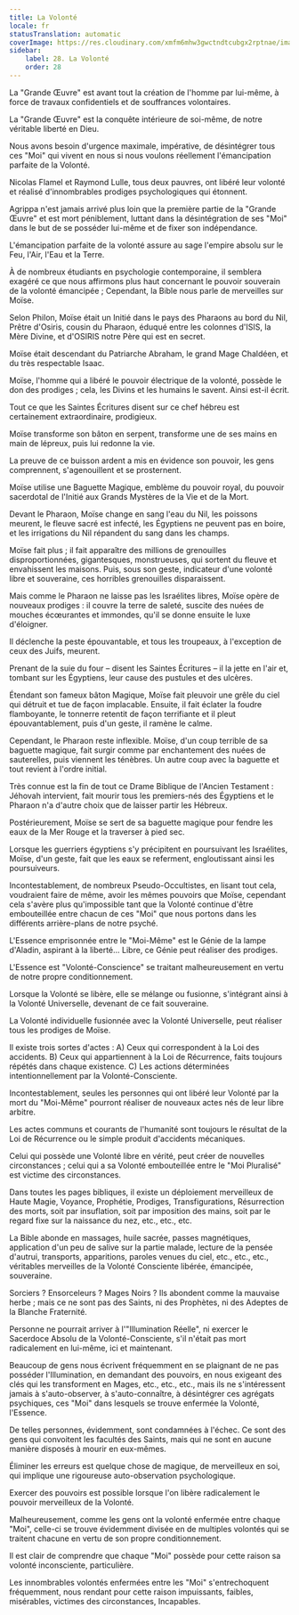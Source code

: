 ```yaml
---
title: La Volonté
locale: fr
statusTranslation: automatic
coverImage: https://res.cloudinary.com/xmfm6mhw3gwctndtcubgx2rptnae/image/upload/v1740468922/small_cover_tratado_de_psicologia_revolucionaria_a4c0dca4e0.webp
sidebar:
    label: 28. La Volonté
    order: 28
---
```

La "Grande Œuvre" est avant tout la création de l'homme par lui-même, à force de travaux confidentiels et de souffrances volontaires.

La "Grande Œuvre" est la conquête intérieure de soi-même, de notre véritable liberté en Dieu.

Nous avons besoin d'urgence maximale, impérative, de désintégrer tous ces "Moi" qui vivent en nous si nous voulons réellement l'émancipation parfaite de la Volonté.

Nicolas Flamel et Raymond Lulle, tous deux pauvres, ont libéré leur volonté et réalisé d'innombrables prodiges psychologiques qui étonnent.

Agrippa n'est jamais arrivé plus loin que la première partie de la "Grande Œuvre" et est mort péniblement, luttant dans la désintégration de ses "Moi" dans le but de se posséder lui-même et de fixer son indépendance.

L'émancipation parfaite de la volonté assure au sage l'empire absolu sur le Feu, l'Air, l'Eau et la Terre.

À de nombreux étudiants en psychologie contemporaine, il semblera exagéré ce que nous affirmons plus haut concernant le pouvoir souverain de la volonté émancipée ; Cependant, la Bible nous parle de merveilles sur Moïse.

Selon Philon, Moïse était un Initié dans le pays des Pharaons au bord du Nil, Prêtre d'Osiris, cousin du Pharaon, éduqué entre les colonnes d'ISIS, la Mère Divine, et d'OSIRIS notre Père qui est en secret.

Moïse était descendant du Patriarche Abraham, le grand Mage Chaldéen, et du très respectable Isaac.

Moïse, l'homme qui a libéré le pouvoir électrique de la volonté, possède le don des prodiges ; cela, les Divins et les humains le savent. Ainsi est-il écrit.

Tout ce que les Saintes Écritures disent sur ce chef hébreu est certainement extraordinaire, prodigieux.

Moïse transforme son bâton en serpent, transforme une de ses mains en main de lépreux, puis lui redonne la vie.

La preuve de ce buisson ardent a mis en évidence son pouvoir, les gens comprennent, s'agenouillent et se prosternent.

Moïse utilise une Baguette Magique, emblème du pouvoir royal, du pouvoir sacerdotal de l'Initié aux Grands Mystères de la Vie et de la Mort.

Devant le Pharaon, Moïse change en sang l'eau du Nil, les poissons meurent, le fleuve sacré est infecté, les Égyptiens ne peuvent pas en boire, et les irrigations du Nil répandent du sang dans les champs.

Moïse fait plus ; il fait apparaître des millions de grenouilles disproportionnées, gigantesques, monstrueuses, qui sortent du fleuve et envahissent les maisons. Puis, sous son geste, indicateur d'une volonté libre et souveraine, ces horribles grenouilles disparaissent.

Mais comme le Pharaon ne laisse pas les Israélites libres, Moïse opère de nouveaux prodiges : il couvre la terre de saleté, suscite des nuées de mouches écœurantes et immondes, qu'il se donne ensuite le luxe d'éloigner.

Il déclenche la peste épouvantable, et tous les troupeaux, à l'exception de ceux des Juifs, meurent.

Prenant de la suie du four – disent les Saintes Écritures – il la jette en l'air et, tombant sur les Égyptiens, leur cause des pustules et des ulcères.

Étendant son fameux bâton Magique, Moïse fait pleuvoir une grêle du ciel qui détruit et tue de façon implacable. Ensuite, il fait éclater la foudre flamboyante, le tonnerre retentit de façon terrifiante et il pleut épouvantablement, puis d'un geste, il ramène le calme.

Cependant, le Pharaon reste inflexible. Moïse, d'un coup terrible de sa baguette magique, fait surgir comme par enchantement des nuées de sauterelles, puis viennent les ténèbres. Un autre coup avec la baguette et tout revient à l'ordre initial.

Très connue est la fin de tout ce Drame Biblique de l'Ancien Testament : Jéhovah intervient, fait mourir tous les premiers-nés des Égyptiens et le Pharaon n'a d'autre choix que de laisser partir les Hébreux.

Postérieurement, Moïse se sert de sa baguette magique pour fendre les eaux de la Mer Rouge et la traverser à pied sec.

Lorsque les guerriers égyptiens s'y précipitent en poursuivant les Israélites, Moïse, d'un geste, fait que les eaux se referment, engloutissant ainsi les poursuiveurs.

Incontestablement, de nombreux Pseudo-Occultistes, en lisant tout cela, voudraient faire de même, avoir les mêmes pouvoirs que Moïse, cependant cela s'avère plus qu'impossible tant que la Volonté continue d'être embouteillée entre chacun de ces "Moi" que nous portons dans les différents arrière-plans de notre psyché.

L'Essence emprisonnée entre le "Moi-Même" est le Génie de la lampe d'Aladin, aspirant à la liberté... Libre, ce Génie peut réaliser des prodiges.

L'Essence est "Volonté-Conscience" se traitant malheureusement en vertu de notre propre conditionnement.

Lorsque la Volonté se libère, elle se mélange ou fusionne, s'intégrant ainsi à la Volonté Universelle, devenant de ce fait souveraine.

La Volonté individuelle fusionnée avec la Volonté Universelle, peut réaliser tous les prodiges de Moïse.

Il existe trois sortes d'actes : A) Ceux qui correspondent à la Loi des accidents. B) Ceux qui appartiennent à la Loi de Récurrence, faits toujours répétés dans chaque existence. C) Les actions déterminées intentionnellement par la Volonté-Consciente.

Incontestablement, seules les personnes qui ont libéré leur Volonté par la mort du "Moi-Même" pourront réaliser de nouveaux actes nés de leur libre arbitre.

Les actes communs et courants de l'humanité sont toujours le résultat de la Loi de Récurrence ou le simple produit d'accidents mécaniques.

Celui qui possède une Volonté libre en vérité, peut créer de nouvelles circonstances ; celui qui a sa Volonté embouteillée entre le "Moi Pluralisé" est victime des circonstances.

Dans toutes les pages bibliques, il existe un déploiement merveilleux de Haute Magie, Voyance, Prophétie, Prodiges, Transfigurations, Résurrection des morts, soit par insuflation, soit par imposition des mains, soit par le regard fixe sur la naissance du nez, etc., etc., etc.

La Bible abonde en massages, huile sacrée, passes magnétiques, application d'un peu de salive sur la partie malade, lecture de la pensée d'autrui, transports, apparitions, paroles venues du ciel, etc., etc., etc., véritables merveilles de la Volonté Consciente libérée, émancipée, souveraine.

Sorciers ? Ensorceleurs ? Mages Noirs ? Ils abondent comme la mauvaise herbe ; mais ce ne sont pas des Saints, ni des Prophètes, ni des Adeptes de la Blanche Fraternité.

Personne ne pourrait arriver à l'"Illumination Réelle", ni exercer le Sacerdoce Absolu de la Volonté-Consciente, s'il n'était pas mort radicalement en lui-même, ici et maintenant.

Beaucoup de gens nous écrivent fréquemment en se plaignant de ne pas posséder l'Illumination, en demandant des pouvoirs, en nous exigeant des clés qui les transforment en Mages, etc., etc., etc., mais ils ne s'intéressent jamais à s'auto-observer, à s'auto-connaître, à désintégrer ces agrégats psychiques, ces "Moi" dans lesquels se trouve enfermée la Volonté, l'Essence.

De telles personnes, évidemment, sont condamnées à l'échec. Ce sont des gens qui convoitent les facultés des Saints, mais qui ne sont en aucune manière disposés à mourir en eux-mêmes.

Éliminer les erreurs est quelque chose de magique, de merveilleux en soi, qui implique une rigoureuse auto-observation psychologique.

Exercer des pouvoirs est possible lorsque l'on libère radicalement le pouvoir merveilleux de la Volonté.

Malheureusement, comme les gens ont la volonté enfermée entre chaque "Moi", celle-ci se trouve évidemment divisée en de multiples volontés qui se traitent chacune en vertu de son propre conditionnement.

Il est clair de comprendre que chaque "Moi" possède pour cette raison sa volonté inconsciente, particulière.

Les innombrables volontés enfermées entre les "Moi" s'entrechoquent fréquemment, nous rendant pour cette raison impuissants, faibles, misérables, victimes des circonstances, Incapables.

